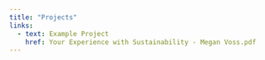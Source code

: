 ```yaml
---
title: "Projects"
links:
  - text: Example Project
    href: Your Experience with Sustainability - Megan Voss.pdf
---
```

